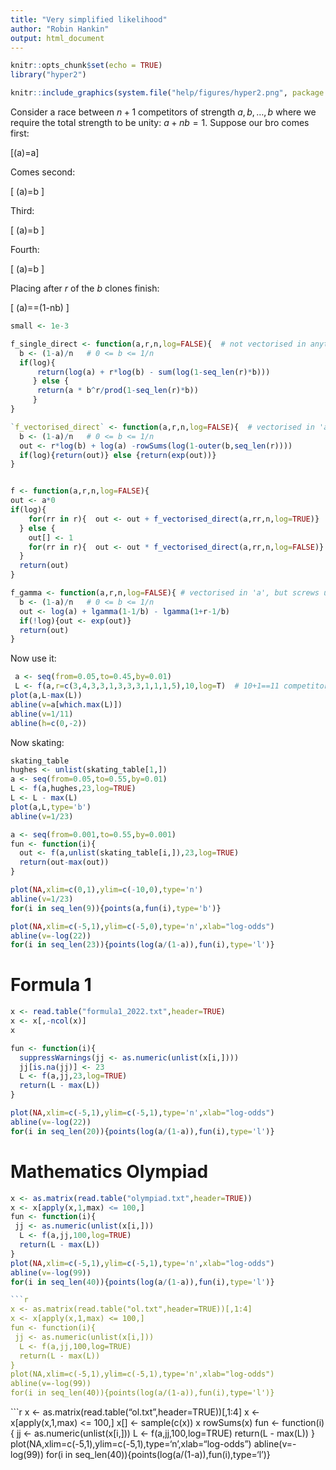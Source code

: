 ```yaml
---
title: "Very simplified likelihood"
author: "Robin Hankin"
output: html_document
---
```


```r
knitr::opts_chunk$set(echo = TRUE)
library("hyper2")
```

```r
knitr::include_graphics(system.file("help/figures/hyper2.png", package = "hyper2"))
```


Consider a race between $n+1$ competitors of strength $a,b,\ldots,b$
where we require the total strength to be unity: $a+nb=1$.  Suppose
our bro comes first:

\[\mathcal{L}(a)=a\]

Comes second:


\[
\mathcal{L}(a)=b\cdot\frac{a}{1-b}
\]



Third:

\[
\mathcal{L}(a)=b\cdot\frac{b}{1-b}\cdot\frac{a}{1-2b}
\]


Fourth:

\[
\mathcal{L}(a)=b\cdot\frac{b}{1-b}\cdot\frac{b}{1-2b}\cdot\frac{a}{1-3b}
\]


Placing after $r$ of the $b$ clones finish:


\[
\mathcal{L}(a)=\frac{b^ra}{(1-b)(1-2b)\cdots(1-rb)}=(1-nb)\frac{(-1)^r\Gamma(1-1/b)}{\Gamma(1+r-1/b)}
\]


```r
small <- 1e-3

f_single_direct <- function(a,r,n,log=FALSE){  # not vectorised in anything
  b <- (1-a)/n   # 0 <= b <= 1/n
  if(log){
      return(log(a) + r*log(b) - sum(log(1-seq_len(r)*b)))
     } else {
      return(a * b^r/prod(1-seq_len(r)*b))
     }
}	

`f_vectorised_direct` <- function(a,r,n,log=FALSE){  # vectorised in 'a', not in 'r'
  b <- (1-a)/n   # 0 <= b <= 1/n
  out <- r*log(b) + log(a) -rowSums(log(1-outer(b,seq_len(r))))
  if(log){return(out)} else {return(exp(out))}
}


f <- function(a,r,n,log=FALSE){
out <- a*0
if(log){
    for(rr in r){  out <- out + f_vectorised_direct(a,rr,n,log=TRUE)}
  } else {
    out[] <- 1
    for(rr in r){  out <- out * f_vectorised_direct(a,rr,n,log=FALSE)}
  }
  return(out)
}

f_gamma <- function(a,r,n,log=FALSE){ # vectorised in 'a', but screws up for b=1/integer
  b <- (1-a)/n   # 0 <= b <= 1/n
  out <- log(a) + lgamma(1-1/b) - lgamma(1+r-1/b)
  if(!log){out <- exp(out)}
  return(out)
}
```


Now use it:
            
            
```r
 a <- seq(from=0.05,to=0.45,by=0.01)
 L <- f(a,r=c(3,4,3,3,1,3,3,3,1,1,1,5),10,log=T)  # 10+1==11 competitors in total
plot(a,L-max(L))
abline(v=a[which.max(L)])
abline(v=1/11)
abline(h=c(0,-2))
```   


Now skating:


```r
skating_table
hughes <- unlist(skating_table[1,])
a <- seq(from=0.05,to=0.55,by=0.01)
L <- f(a,hughes,23,log=TRUE)
L <- L - max(L)
plot(a,L,type='b')
abline(v=1/23)
```


```r
a <- seq(from=0.001,to=0.55,by=0.001)
fun <- function(i){
  out <- f(a,unlist(skating_table[i,]),23,log=TRUE)
  return(out-max(out))
}

plot(NA,xlim=c(0,1),ylim=c(-10,0),type='n')
abline(v=1/23)
for(i in seq_len(9)){points(a,fun(i),type='b')}

plot(NA,xlim=c(-5,1),ylim=c(-5,0),type='n',xlab="log-odds")
abline(v=-log(22))
for(i in seq_len(23)){points(log(a/(1-a)),fun(i),type='l')}
```


# Formula 1

```r
x <- read.table("formula1_2022.txt",header=TRUE)
x <- x[,-ncol(x)]
x
```

```r
fun <- function(i){
  suppressWarnings(jj <- as.numeric(unlist(x[i,])))
  jj[is.na(jj)] <- 23
  L <- f(a,jj,23,log=TRUE)
  return(L - max(L))
}

plot(NA,xlim=c(-5,1),ylim=c(-5,1),type='n',xlab="log-odds")
abline(v=-log(22))
for(i in seq_len(20)){points(log(a/(1-a)),fun(i),type='l')}

```


# Mathematics Olympiad

```r
x <- as.matrix(read.table("olympiad.txt",header=TRUE))
x <- x[apply(x,1,max) <= 100,]
fun <- function(i){
 jj <- as.numeric(unlist(x[i,]))
  L <- f(a,jj,100,log=TRUE)
  return(L - max(L))
}
plot(NA,xlim=c(-5,1),ylim=c(-5,1),type='n',xlab="log-odds")
abline(v=-log(99))
for(i in seq_len(40)){points(log(a/(1-a)),fun(i),type='l')}

```r
x <- as.matrix(read.table("ol.txt",header=TRUE))[,1:4]
x <- x[apply(x,1,max) <= 100,]
fun <- function(i){
 jj <- as.numeric(unlist(x[i,]))
  L <- f(a,jj,100,log=TRUE)
  return(L - max(L))
}
plot(NA,xlim=c(-5,1),ylim=c(-5,1),type='n',xlab="log-odds")
abline(v=-log(99))
for(i in seq_len(40)){points(log(a/(1-a)),fun(i),type='l')}
```


```r
x <- as.matrix(read.table("ol.txt",header=TRUE))[,1:4]
x <- x[apply(x,1,max) <= 100,]
x[] <- sample(c(x))
x
rowSums(x)
fun <- function(i){
 jj <- as.numeric(unlist(x[i,]))
  L <- f(a,jj,100,log=TRUE)
  return(L - max(L))
}
plot(NA,xlim=c(-5,1),ylim=c(-5,1),type='n',xlab="log-odds")
abline(v=-log(99))
for(i in seq_len(40)){points(log(a/(1-a)),fun(i),type='l')}




